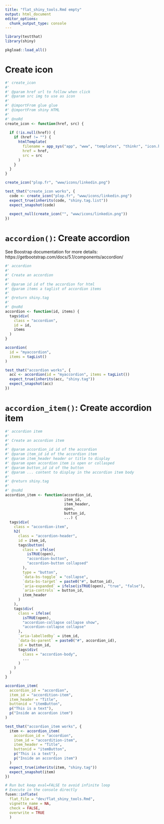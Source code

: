 ```yaml
---
title: "flat_shiny_tools.Rmd empty"
output: html_document
editor_options: 
  chunk_output_type: console
---
```


```r
library(testthat)
library(shiny)
```

```r
pkgload::load_all()
```

# Create icon

```r
#' create_icon
#'
#' @param href url to follow when click
#' @param src img to use as icon
#'
#' @importFrom glue glue
#' @importFrom shiny HTML
#'
#' @noRd
create_icon <- function(href, src) {
  
  if (!is.null(href)) {
    if (href != "") {
      htmlTemplate(
        filename = app_sys("app", "www", "templates", "thinkr", "icon.html"),
        href = href,
        src = src
      )  
    } 
  }
}
```

```r
create_icon("plop.fr", "www/icons/linkedin.png")
```

```r
test_that("create_icon works", {
  code <- create_icon("plop.fr", "www/icons/linkedin.png")
  expect_true(inherits(code, "shiny.tag.list"))
  expect_snapshot(code)
  
  expect_null(create_icon("", "www/icons/linkedin.png"))
})
```

# `accordion()`: Create accordion

See Boostrap documentation for more details:
https://getbootstrap.com/docs/5.1/components/accordion/

```r
#' accordion
#'
#' Create an accordion
#'
#' @param id id of the accordion for html
#' @param items a taglist of accordion items
#'
#' @return shiny.tag
#'
#' @noRd
accordion <- function(id, items) {
  tags$div(
    class = "accordion",
    id = id,
    items
  )
}
```

```r
accordion(
  id = "myaccordion",
  items = tagList()
)
```

```r
test_that("accordion works", {
  acc <- accordion(id = "myaccordion", items = tagList())
  expect_true(inherits(acc, "shiny.tag"))
  expect_snapshot(acc)
})
```

# `accordion_item()`: Create accordion item

```r
#' accordion item
#'
#' Create an accordion item
#'
#' @param accordion_id id of the accordion
#' @param item_id id of the accordion item
#' @param item_header header or title to display
#' @param open accordion item is open or collasped
#' @param button_id id of the button
#' @param ... content to display in the accordion item body
#'
#' @return shiny.tag
#'
#' @noRd
accordion_item <- function(accordion_id,
                           item_id,
                           item_header,
                           open,
                           button_id,
                           ...) {
  tags$div(
    class = "accordion-item",
    h2(
      class = "accordion-header",
      id = item_id,
      tags$button(
        class = ifelse(
          isTRUE(open),
          "accordion-button",
          "accordion-button collapsed"
        ),
        type = "button",
        `data-bs-toggle` = "collapse",
        `data-bs-target` = paste0("#", button_id),
        `aria-expanded` = ifelse(isTRUE(open), "true", "false"),
        `aria-controls` = button_id,
        item_header
      )
    ),
    tags$div(
      class = ifelse(
        isTRUE(open),
        "accordion-collapse collapse show",
        "accordion-collapse collapse"
      ),
      `aria-labelledby` = item_id,
      `data-bs-parent` = paste0("#", accordion_id),
      id = button_id,
      tags$div(
        class = "accordion-body",
        ...
      )
    )
  )
}
```

```r
accordion_item(
  accordion_id = "accordion",
  item_id = "accordition-item",
  item_header = "Title",
  buttonid = "itemButton",
  p("This is a text"),
  p("Inside an accordion item")
)
```

```r
test_that("accordion_item works", {
  item <- accordion_item(
    accordion_id = "accordion",
    item_id = "accordition-item",
    item_header = "Title",
    buttonid = "itemButton",
    p("This is a text"),
    p("Inside an accordion item")
  )
  expect_true(inherits(item, "shiny.tag"))
  expect_snapshot(item)
})
```

```r
# Run but keep eval=FALSE to avoid infinite loop
# Execute in the console directly
fusen::inflate(
  flat_file = "dev/flat_shiny_tools.Rmd", 
  vignette_name = NA,
  check = FALSE, 
  overwrite = TRUE
  )
```

